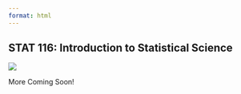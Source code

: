 ```yaml
---
format: html
---
```



## STAT 116: Introduction to Statistical Science

::: {.grid}

::: {.g-col-4}
![](images/STAT0116_hex_sticker.png)
:::

::: {.g-col-8}

:::

:::


More Coming Soon!